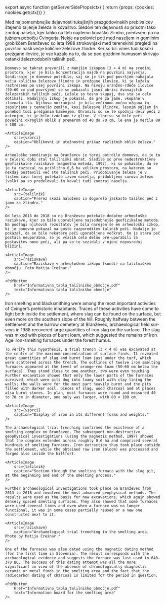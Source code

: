 

export async function getServerSideProps(ctx) {
    return {props: {cookies: nookies.get(ctx)}}
}

<Article title="Talilniško območje" lang="si" ssrLang={props.cookies.lang}>
    Med najpomembnejše dejavnosti tukajšnjih prazgodovinskih prebivalcev štejemo taljenje železa in kovaštvo. Sledovi teh dejavnosti so prisotni tako znotraj naselja, kjer lahko na tleh najdemo kovaško žlindro, predvsem pa na južnem pobočju Cvingerja. Nekje na polovici poti med naseljem in gomilnim grobiščem Branževec so leta 1988 strokovnjaki med terenskimi pregledi na površini našli večje količine železove žlindre. Ker so bili vmes tudi koščki prežgane ilovice, je vse kazalo na to, da se pod gozdnim humusom skrivajo ostanki železnodobnih talilnih peči.

    Domnevo so takrat preverili z manjšim izkopom (3 × 4 m) na sredini prostora, kjer je bila koncentracija najdb na površini največja. Sondiranje je domneve potrdilo, saj se je tik pod površjem nahajala večja količina železove žlindre in prežgane ilovice, ki je ležala raztresena po vsej površini izkopa. Na nivoju oranžno-rdeče ilovice (50‒60 cm pod površjem) so se pokazali jasni obrisi dvanajstih železarskih talilnih peči. Ležale so tesno skupaj, dve sta se celo dotikali. Nadaljnji izkop je pokazal, da gre za jame, vkopane v ilovnata tla. Njihova notranjost je bila večinoma močno ožgana in zapolnjena s temnejšo zemljo, kosi železove žlindre, lesnim ogljem in ponekod tudi prežganim kamenjem. Ohranili so se le spodnji deli peči z ostenjem, ki je bilo izdelano iz gline. V tlorisu so bile peči povečini okroglih oblik s premerom od 40 do 70 cm, le ena je merila 80 × 100 cm.

    <ArticleImage
        src={vzorci}
        caption="Oblikovni in utežnostni prikaz različnih oblik železa."
    />

    Arheološko sondiranje na Branževcu je torej potrdilo domnevo, da je tu v železni dobi stal talilniški obrat. Sledile so prve nedestruktivne geofizikalne raziskave (magnetna metoda, 1997), ki so pokazale, da se je ta raztezal na približno 0,6 ha velikem prostoru, na katerem so nekdaj postavili več sto talilnih peči. Pridobivanje železa je v tistem času torej potekalo izven naselja, pridobljeno surovo železo (volk) pa so predelovali in kovali tudi znotraj naselja.

    <ArticleImage
        src={talilnik}
        caption="Prerez skozi naloženo in dogorelo jaškasto talilno peč z jamo za žlindro."
    />

    Od leta 2013 do 2018 so na Branževcu potekale dodatne arheološke raziskave, kjer so bile uporabljene najsodobnejše geofizikalne metode. Na podlagi njihovih rezultatov je bila narejen še en arheološki izkop, ki je ponovno pokazal na gosto razporeditev talinih peči. Nadalje je pokazal, da so bile nekatere peči uporabljene večkrat. Ko je stara peč postala neuporabna, so jo včasih celo delno pre-uporabili za postavitev nove peči, ali pa so to sezidali v njeni neposredni bližini.

    <ArticleImage
        src={raziskave}
        caption="Raziskave v arheološkem izkopu (sondi) na talilniškem območju. Foto Matija Črešnar."
    />

    <PdfButton
        href="Informativna_tabla_talilniško_območje.pdf"
        text="Informativna tabla talilniško območje"
    />
</Article>

<Article title="The smelting area" lang="en" ssrLang={props.cookies.lang}>
    Iron smelting and blacksmithing were among the most important activities of Cvinger’s prehistoric inhabitants. Traces of these activities have come to light both inside the settlement, where slag can be found on the surface, but even more on the southern slope of the hill. Roughly halfway between the settlement and the barrow cemetery at Branževec, archaeological field surveys in 1988 recovered large quantities of iron slag on the surface. The slag was mixed with pieces of burnt loam, which suggested the remains of Iron Age iron-smelting furnaces under the forest humus.

    To verify this hypothesis, a trial trench (3 × 4 m) was excavated at the centre of the maximum concentration of surface finds. It revealed great quantities of slag and burnt loam just under the turf, which were scattered across the trench. The outlines of twelve iron smelting furnaces appeared at the level of orange-red loam (50‒60 cm below the surface). They stood close to one another, two were even touching. Further excavation showed that only the lower parts of the furnaces survived, which were pits dug into loamy soil with clay lining the walls; the walls were for the most part heavily burnt and the pits filled with darker soil, pieces of slag, wood charcoal and at places also burnt stones. In plan, most furnaces were round and measured 40 to 70 cm in diameter, one only was larger, with 80 × 100 cm.

    <ArticleImage
        src={vzorci}
        caption="Display of iron in its different forms and weights."
    />

    The archaeological trial trenching confirmed the existence of a smelting complex on Branževec. The subsequent non-destructive geophysical investigations (using the magnetic method, 1997) showed that the complex extended across roughly 0.6 ha and comprised several hundreds of smelting furnaces. Iron extraction thus took place outside the settlement, while the obtained raw iron (bloom) was processed and forged also inside the hillfort.

    <ArticleImage
        src={talilnik}
        caption="Section through the smelting furnace with the slag pit, at the beginning and end of the smelting process."
    />

    Further archaeological investigations took place on Branževec from 2013 to 2018 and involved the most advanced geophysical methods. The results were used as the basis for new excavations, which again showed densely spaced smelting surfaces. They also showed that some furnaces were used several times and even when a furnace was no longer functional, it was in some cases partially reused or a new one constructed next to it.

    <ArticleImage
        src={raziskave}
        caption="Archaeological trial trenching in the smelting area. Photo by Matija Črešnar."
    />

    One of the furnaces was also dated using the magnetic dating method (for the first time in Slovenia). The result corresponds with the archaeological evidence and suggests the furnace was last used in 640–370 BC. The success of this dating attempt was all the more significant in view of the absence of chronologically diagnostic ceramic or metal finds in the smelting area and the fact that the radiocarbon dating of charcoal is limited for the period in question.

    <PdfButton
        href="Informativna_tabla_talilniško_območje.pdf"
        text="Information board for the smelting area"
    />
</Article>